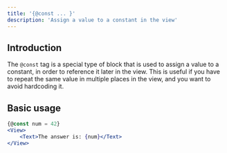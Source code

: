 ```yaml
---
title: '{@const ... }'
description: 'Assign a value to a constant in the view'
---
```


## Introduction

The `@const` tag is a special type of block that is used to assign a value to a constant, in order to reference it later in the view. This is useful if you have to repeat the same value in multiple places in the view, and you want to avoid hardcoding it.

## Basic usage

```jsx
{@const num = 42}
<View>
    <Text>The answer is: {num}</Text>
</View>
```